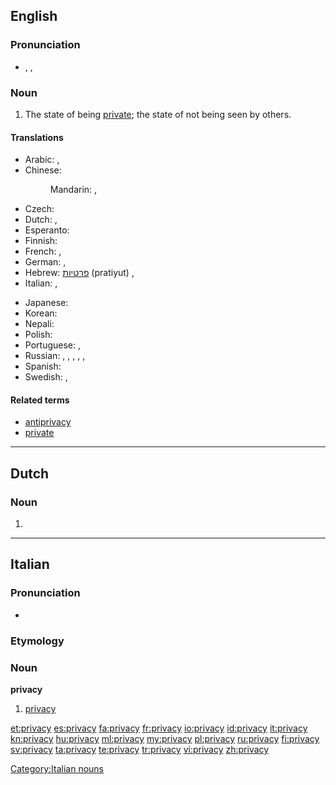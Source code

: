 ==English==

===Pronunciation===
* {{enPR|prĭ'və-sē|prī'və-sē}}, {{IPA|/ˈpɹɪv.ə.siː/|/ˈpɹaɪ.və.siː/}}, {{SAMPA|/"pr\Iv.@.si:/|/"pr\aI.v@.si:/}}

===Noun===
{{wikipedia}}
{{en-noun|privacies|-}}

# The state of being [[private]]; the state of not being seen by others.

====Translations====
{{trans-top|state of being private}}
* Arabic: {{t|ar|سرية|f|tr=siríyya}}, {{t|ar|خلوة|f|tr=khálwa}}
* Chinese:
*: Mandarin: {{t-|cmn|隱私|sc=Hani}}, {{t-|cmn|隐私|tr=yǐnsī|sc=Hani}}
* Czech: {{t+|cs|soukromí|n}}
* Dutch: {{t+|nl|afzondering|f}}, {{t-|nl|privacy|f}}
* Esperanto: {{t|eo|privateco}}
* Finnish: {{t-|fi|yksityisyys}}
* French: {{t+|fr|intimité|f}}, {{t+|fr|vie privée|f}}
* German: {{t+|de|Zurückgezogenheit|f}}, {{t-|de|Privatsphäre|f}}
* Hebrew: [[פרטיות]] (pratiyut) {{f}}, {{t|he|פרטיות|f|tr=pratiyut}}
* Italian: {{t+|it|intimità|f}}, {{t+|it|privacy|f}}
{{trans-mid}}
* Japanese: {{t|ja|グライバシー|tr=puraibashī}}
* Korean: {{t|ko|사생활|tr=sasaeng-hwal|sc=Hang}}
* Nepali: {{t+|ne|गोपनियता|tr=Gopaniyata|sc=Deva|xs=Nepali}}
* Polish: {{t|pl|prywatność|f}}
* Portuguese: {{t+|pt|intimidade|f}}, {{t|pt|privacidade|f}}
* Russian: {{t+|ru|уединение|n|tr=ujedinénije}} {{qualifier|seclusion}}, {{t|ru|приватность|f|tr=privátnost'}}, {{t|ru|прайвеси|tr=prájvesi}} {{indeclinable}}, {{t|ru|неприкосновенность частной жизни|f|tr=neprikosnovénnost' částnoj žízni}} {{qualifier|legal}}, {{t|ru|секретность|f|tr=sekrétnost'}}, {{t|ru|конфиденциальность|f|tr=konfidenciál'nost'}}
* Spanish: {{t-|es|intimidad|f}}
* Swedish: {{t|sv|avskildhet|c}}, {{t|sv|privatliv}}
{{trans-bottom}}

====Related terms====
* [[antiprivacy]]
* [[private]]

----

==Dutch==

===Noun===
{{infl|nl|noun|g=f}}

# {{l|en|privacy}}

----

==Italian==
===Pronunciation===
* {{IPA|/ˈpraivasi/}}

===Etymology===
{{etyl|en|it}}

===Noun===
'''privacy''' {{f|inv}}

# [[#English|privacy]]

[[Category:Italian nouns]]

[[et:privacy]]
[[es:privacy]]
[[fa:privacy]]
[[fr:privacy]]
[[io:privacy]]
[[id:privacy]]
[[it:privacy]]
[[kn:privacy]]
[[hu:privacy]]
[[ml:privacy]]
[[my:privacy]]
[[pl:privacy]]
[[ru:privacy]]
[[fi:privacy]]
[[sv:privacy]]
[[ta:privacy]]
[[te:privacy]]
[[tr:privacy]]
[[vi:privacy]]
[[zh:privacy]]
